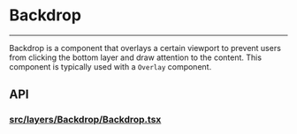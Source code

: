 
<Meta of={BackdropStories} />

# Backdrop

---

Backdrop is a component that overlays a certain viewport to
prevent users from clicking the bottom layer and draw attention
to the content. This component is typically used with a `Overlay` component.

<ToggleCanvas of={BackdropStories.Simple} storybook="components-layers-backdrop--simple" />

## API
### [src/layers/Backdrop/Backdrop.tsx](https://github.com/reaviz/reablocks/blob/master/src/layers/Backdrop/Backdrop.tsx)

<PropsTable name="Backdrop" />
